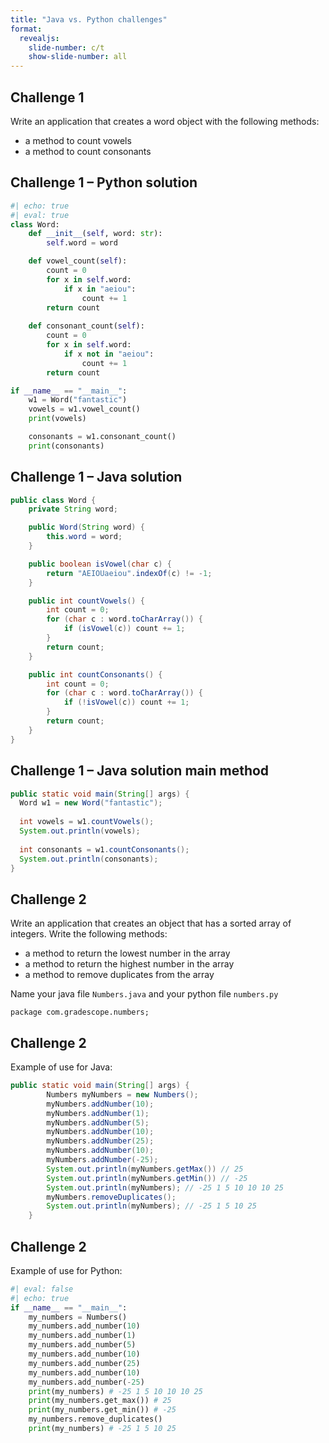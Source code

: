 ```yaml
---
title: "Java vs. Python challenges"
format:
  revealjs:
    slide-number: c/t
    show-slide-number: all
---
```


## Challenge 1

Write an application that creates a word object with the following methods:

* a method to count vowels
* a method to count consonants

## Challenge 1 -- Python solution

```python
#| echo: true
#| eval: true
class Word:
    def __init__(self, word: str):
        self.word = word

    def vowel_count(self):
        count = 0
        for x in self.word:
            if x in "aeiou": 
                count += 1
        return count
    
    def consonant_count(self):
        count = 0
        for x in self.word:
            if x not in "aeiou": 
                count += 1
        return count

if __name__ == "__main__":
    w1 = Word("fantastic")
    vowels = w1.vowel_count()
    print(vowels)

    consonants = w1.consonant_count()
    print(consonants)
```

## Challenge 1 -- Java solution

```java
public class Word {
    private String word;

    public Word(String word) {
        this.word = word;
    }

    public boolean isVowel(char c) {
        return "AEIOUaeiou".indexOf(c) != -1;
    }

    public int countVowels() {
        int count = 0;
        for (char c : word.toCharArray()) {
            if (isVowel(c)) count += 1;
        }
        return count;
    }

    public int countConsonants() {
        int count = 0;
        for (char c : word.toCharArray()) {
            if (!isVowel(c)) count += 1;
        }
        return count;
    }
}
```

## Challenge 1 -- Java solution main method

```java
public static void main(String[] args) {
  Word w1 = new Word("fantastic");
  
  int vowels = w1.countVowels();
  System.out.println(vowels);
  
  int consonants = w1.countConsonants();
  System.out.println(consonants);
}
```

## Challenge 2

Write an application that creates an object that has a sorted array of integers. Write the following methods:

* a method to return the lowest number in the array
* a method to return the highest number in the array
* a method to remove duplicates from the array

Name your java file `Numbers.java` and your python file `numbers.py`

`package com.gradescope.numbers;`

## Challenge 2

Example of use for Java:

```java
public static void main(String[] args) {
        Numbers myNumbers = new Numbers();
        myNumbers.addNumber(10);
        myNumbers.addNumber(1);
        myNumbers.addNumber(5);
        myNumbers.addNumber(10);
        myNumbers.addNumber(25);
        myNumbers.addNumber(10);
        myNumbers.addNumber(-25);
        System.out.println(myNumbers.getMax()) // 25
        System.out.println(myNumbers.getMin()) // -25
        System.out.println(myNumbers); // -25 1 5 10 10 10 25
        myNumbers.removeDuplicates();
        System.out.println(myNumbers); // -25 1 5 10 25
    }
```


## Challenge 2

Example of use for Python:

```python
#| eval: false
#| echo: true
if __name__ == "__main__":
    my_numbers = Numbers()
    my_numbers.add_number(10)
    my_numbers.add_number(1)
    my_numbers.add_number(5)
    my_numbers.add_number(10)
    my_numbers.add_number(25)
    my_numbers.add_number(10)
    my_numbers.add_number(-25)
    print(my_numbers) # -25 1 5 10 10 10 25
    print(my_numbers.get_max()) # 25
    print(my_numbers.get_min()) # -25
    my_numbers.remove_duplicates()
    print(my_numbers) # -25 1 5 10 25
```

